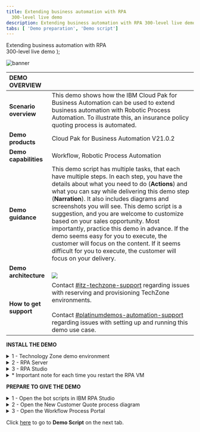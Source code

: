```yaml
---
title: Extending business automation with RPA
  300-level live demo
description: Extending business automation with RPA 300-level live demo
tabs: [ 'Demo preparation', 'Demo script']
---
```


  <span>
    Extending business automation with RPA <br /> 300-level live demo
  </span>
);

![banner](./images/RPA_300_Prep_Banner.jpg)
<span id="top"></span>

| DEMO OVERVIEW | |
| :---         | :--- |
| **Scenario overview** | This demo shows how the IBM Cloud Pak for Business Automation can be used to extend business automation with Robotic Process Automation. To illustrate this, an insurance policy quoting process is automated. |
| **Demo products** | Cloud Pak for Business Automation V21.0.2 |
| **Demo capabilities** | Workflow, Robotic Process Automation |
| **Demo guidance** | This demo script has multiple tasks, that each have multiple steps. In each step, you have the details about what you need to do (**Actions**) and what you can say while delivering this demo step (**Narration**). It also includes diagrams and screenshots you will see. This demo script is a suggestion, and you are welcome to customize based on your sales opportunity. Most importantly, practice this demo in advance. If the demo seems easy for you to execute, the customer will focus on the content. If it seems difficult for you to execute, the customer will focus on your delivery. |
| **Demo architecture** | <br/> ![](./images/Demo-Architecture.png) |
| **How to get support** | Contact <a href="https://ibm-cloud.slack.com/archives/C0124J683GW" target="_blank" rel="noreferrer">#itz-techzone-support</a> regarding issues with reserving and provisioning TechZone environments. <br/><br/> Contact <a href="https://ibm-cloud.slack.com/archives/C0216F39ACU" target="_blank" rel="noreferrer">#platinumdemos-automation-support</a> regarding issues with setting up and running this demo use case. |

**INSTALL THE DEMO**

<details>

<summary>1 - Technology Zone demo environment</summary>

<br/>

Reserve a Technology Zone demo environment <a href="https://techzone.ibm.com/my/reservations/create/6179dcc9dc45330017eb8237" target="_blank" rel="noreferrer">here</a>.<br/>

<br/>

The Technology Zone provided environment contains two Windows virtual machines: <br/><br/>
1. RPA Client VM <br/>
2. Business Automation Workflow (BAW) VM

<br/>

**[Go to top](#top)**

</details>

<details>

<summary>2 - RPA Server</summary>

<br/>

In addition to the Technology Zone provided environment, you will need access to an IBM RPA SaaS environment. <br/><br/>

For **IBMers**, refer to the RPA contact person to establish your RPA account in the cloud tenant. <br/><br/>
•	Contact your IBM RPA TechSales Geo Lead (refer to the table below) for access to your IBM local IBM RPA tenant. <br/>
•	Once onboarded, you will receive an email with account details and link to complete the onboarding.

<br/>

| Region | Contact Person | Email |
| :--- | :--- | :--- |
| Business Partners | Burt Hughes | See instructions below. |
| Americas | Zach Silverstein | zachary.silverstein@ibm.com |
| EMEA | Jukka Juselius | jukka.juselius@fi.ibm.com |
| AP | Jenny Khuc Mai Thuong | khuc@sg.ibm.com |

<br/>

For **Business Partners**, request your own RPA Server SaaS tenant for your organization. To submit a request for an IBM server SaaS tenant, provide the following: <br/><br/>
• Company Name and CEID (which can be found in your PartnerWorld profile) <br/>
• Full Name (first and last) of the individual who will be set up as administrator of the account <br/>
• Company email address of the individual listed above (non-company email addresses will be rejected) <br/>
• Data Center choice (choose one: Dallas, Frankfurt, London, Singapore, Sao Paulo) <br/>
• Use the following subject line: **RPA BP Tenant Access Request** <br/>
• Send an email to Burt Hughes (buhughes@us.ibm.com)

<br/>

**[Go to top](#top)**

</details>

<details>

<summary>3 - RPA Studio</summary>

<br/>

Install RPA Studio on the RPA Client VM following these steps:

<br/>

1-a. **You must change the computer name in your RPA VM to be unique** in order to connect to your RPA SaaS tenant. In Windows, set your computer name to be unique (for example, by changing the computer name to be your initials plus your postal code).

<br/>

1-b. Access your Technology Zone environment using the link in the reservation email. You may also use the IBM Technology Zone’s My Library -> My Reservations page.

<br/>

1-c. Click the play button to start both of the VMs then click to open the **RPA VM**.

![](./images/0.Open-VM.png) <br/>
![](./images/1.Open-VM.png)

<br/><br/>

1-d. Using Windows Explorer, navigate to **This PC**, right click to bring up the menu, and select **Properties**.<br/><br/> ![](./images/2.Change-system-name1.png)

<br/><br/>

1-e. Under **Computer Name**, select **Change settings**. Then, click on **Change**. <br/><br/>![](./images/3.Change-system-name2.png)

<br/><br/>

1-f. Enter a new system name, which needs to be unique to your SaaS RPA tenant. Suggestion: use **“WIN”–your initials–your postal code**.<br/><br/> ![](./images/4.Change-system-name3.png)

<br/><br/>

1-g. Restart the VM.

<br/><br/>

2-a. Using Chrome, use the link provided in your RPA tenant email to log in to the RPA cloud tenant and download the RPA Studio installer. (See **RPA Server** above. Have your server and license information available to enter in these steps.)

<br/>

2-b. Using Chrome, go to your RPA tenant sever login page. <br/><br/>![](./images/5.Login-RPA.png)

<br/><br/>

2-c. From the server home page, click on the **“i”** (top right) and then on **Download Installer**. <br/><br/>![](./images/6.Download-Setup.exe.png)

<br/><br/>

2-d. Using Windows Explorer, navigate to downloaded Setup.exe. Then, right click and select **Run as Administrator**. <br/><br/>![](./images/7.Run-setup.png)

 <br/><br/>

2-e. Click on **Next**. <br/><br/> ![](./images/8.Setup-wizard1.png)

<br/><br/>

2-f. Click on **Next**. <br/><br/> ![](./images/9.Setup-wizard2.png)

<br/><br/>

2-g. Accept the terms, and click on **Next**<br/><br/> ![](./images/10.Setup-wizard3.png)

<br/><br/>

2-h. Select **Complete Install**. <br/><br/> ![](./images/11.Setup-wizard4.png)

<br/><br/>

2-i. Click on **Next** to begin the install. <br/><br/> ![](./images/12.Setup-wizard5.png)

<br/><br/>

2-j. Click on **Next** (No proxy configuration is needed so leave the box unchecked). <br/><br/> ![](./images/13.Setup-wizard6.png)

<br/><br/>

2-k. Enter the license information, which should have been provided to you by your RPA SaaS administrator. <br/><br/> ![](./images/14.Setup-wizard7.png)

<br/><br/>

2-l. Wait for the install to complete. <br/><br/> ![](./images/15.Setup-wizard8.png)

<br/><br/>

2-m. Exit the installer. If necessary, the VM will restart. <br/><br/> ![](./images/16.Setup-wizard9.png)

<br/><br/>

2-n. Note that the desktop icons for RPA Studio will be created. <br/><br/> ![](./images/17.Desktop-icons.png)

<br/><br/>

3-a. Open RPA Studio

**Note:** The Windows service called **IBM Robotic Process Automation Client Service** is set to **delayed start**, and you must wait for it to be started. You can see it in the system tray or in the Windows services list.

<br/>

![](./images/18.RPA-Service1.png) <br/>
![](./images/19.RPA-Service2.png)

<br/><br/>

3-b. Log in to IBM RPA. <br/><br/> ![](./images/21.Login-to-RPA.png)

<br/>

**[Go to top](#top)**

</details>

<details>

<summary>* Important note for each time you restart the RPA VM</summary>

<br/>

The RPA license will need to be reactivated each time the RPA VM restarts (due to a specific networking issue in the hosting environment). <br/><br/>
1. The first time you launch RPA Studio after a restart, you will be prompted to activate the license.<br/><br/> ![](./images/Reactivate-RPA1.png) <br/><br/>

2. Enter the license information (provided to you by your RPA SaaS administrator). <br/><br/>

3. Relaunch RPA Studio.

<br/>

**Note**: When opening RPA Studio, it may report the error below (this is a known issue). You can simply dismiss the error. There do not seem to be any additional problems with the demo. <br/><br/>
![](./images/RPA-Warning.png) <br/>

<br/>

**[Go to top](#top)**

</details>

**PREPARE TO GIVE THE DEMO**

<details>

<summary>1 - Open the bot scripts in IBM RPA Studio</summary>

<br/>

Open the bot scripts in IBM RPA Studio (if they are not open already).<br/><br/>

1. Click on the desktop icon to open IBM RPA Bot Studio.<br/><br/>

2. Use the **Open** button on the menu ribbon to open the scripts.<br/><br/>
**Tip**: Click on the word **Open**, not the down arrow. We are opening the scripts locally, not from the repository.<br/><br/>
![](./images/31.Open-WAL1.png) <br/><br/>

3. Click the **Open** button in the menu ribbon, and select the **Get Quote.wal** file.<br/><br/>![](./images/32.Open-WAL2.png)<br/><br/>

4. Click on the **GetQuote** routine (this action doesn't change anything functionally, but will look best during the demo). <br/><br/> ![](./images/33.Open-WAL3.png)<br/><br/>

5. Click the **Open** button in the menu ribbon, and select the **Insurance Ingrid.wal** file. <br/><br/>![](./images/34.Open-WAL4.png)

<br/>

**[Go to top](#top)**

</details>

<details>

<summary>2 - Open the New Customer Quote process diagram</summary>

<br/>

1. First, use Firefox to open **Workflow Center**. In the Firefox bookmarks bar, open **BAW**, ==> **Workflow Center - Solutions**.<br/><br/>
**Tip:** Using separate browsers for Workflow vs. Portal prevents the logins from colliding with each other.<br/><br/>
![](./images/Process-diagram1.png) <br/><br/>

2. Log in to Workflow Center using **admin/admin**. ![](./images/Process-diagram2.png)<br/><br/>

3. Under **Start Building**, **Process Apps**, click **View all**. <br/><br/>![](./images/Process-diagram3.png)<br/><br/>

4. Open the **New Insurance Quote** process app. <br/><br/> ![](./images/Process-diagram4.png) <br/><br/>

5. Open the **New Insurance Quote** process definition.<br/><br/> ![](./images/Process-diagram5.png) <br/><br/>

6. The **New Customer Quote** process definition is now open.<br/><br/> ![](./images/Process-diagram6.png)

<br/>

**[Go to top](#top)**

</details>

<details>

<summary>3 - Open the Workflow Process Portal</summary>

<br/>

1. Use Chrome to open **Process Portal**. In the Chrome bookmarks bar, open **BAW** ==> **Process Portal**.<br/>
**Tip**: using separate browsers for Workflow Center vs. Portal prevents the logins from colliding with each other. <br/> ![](./images/Process-portal1.png)<br/>
2. Leave the page open to the Process Portal login screen. You are now ready to show the demo.<br/> ![](./images/Process-portal2.png)

**[Go to top](#top)**

</details>

Click [here](/300-business-automation-extending-ba-with-rpa/demo-script) to go to **Demo Script** on the next tab.
